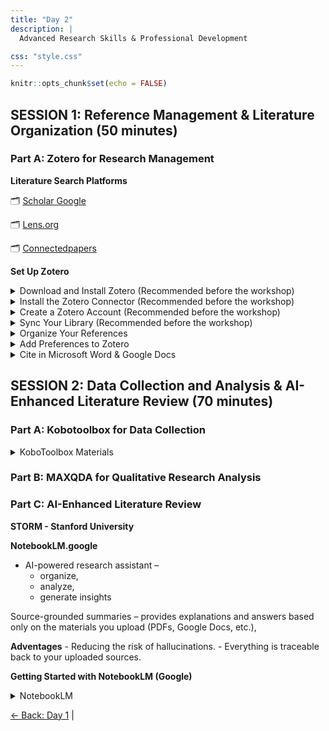```yaml
---
title: "Day 2"
description: |
  Advanced Research Skills & Professional Development

css: "style.css"
---
```



```r
knitr::opts_chunk$set(echo = FALSE)
```


## SESSION 1: Reference Management & Literature Organization (50 minutes)


### Part A: Zotero for Research Management



**Literature Search Platforms**

🗂 [Scholar Google](https://scholar.google.com/)

🗂️ [Lens.org](https://www.lens.org/lens/search/scholar/structured)

🗂 [Connectedpapers](https://www.connectedpapers.com/)

**Set Up Zotero**

<details class="collapsible">
<summary>Download and Install Zotero (Recommended before the workshop)</summary>

- Go to [Zotero.org/download](https://www.zotero.org/download/)
- Download Zotero Desktop (Windows, macOS, or Linux).
- Install the software on your computer [Video Instructions](https://www.youtube.com/watch?v=JG7Uq_JFDzE).

</details>


<details class="collapsible">
<summary>Install the Zotero Connector (Recommended before the workshop)</summary>


- [Download the Zotero Connector](https://chrome.google.com/webstore/detail/zotero-connector/ekhagklcjbdpajgpjgmbionohlpdbjgc) for your browser (Chrome, Firefox, Edge, or Safari).

*This lets you save references directly from websites, databases, and Google Scholar.*

</details>



<details class="collapsible">
<summary>Create a Zotero Account (Recommended before the workshop)</summary>


- Go to [Zotero.org](https://www.zotero.org/user/register/)
- Sign up for a free account (needed for syncing your library across devices).

</details>



<details class="collapsible">
<summary> Sync Your Library (Recommended before the workshop)</summary>

- Open the Zotero desktop app.
- Go to Edit → Preferences → Sync.
- Enter your Zotero account details and enable syncing.

</details>





<details class="collapsible">
<summary> Organize Your References </summary>

- Use Collections (folders) to group references by project or theme.

See instruction [video](https://www.youtube.com/watch?v=JG7Uq_JFDzE&t=362s)

</details>




<details class="collapsible">
<summary> Add Preferences to Zotero </summary>

- Using the Zotero Connector
- Manual Entry
- Add by Identifier

See instruction [video](https://www.youtube.com/watch?v=JG7Uq_JFDzE&t=168s)

</details>



<details class="collapsible">
<summary> Cite in Microsoft Word & Google Docs </summary>

- Zotero installs a plugin for Word and LibreOffice automatically.
- For Google Docs, the Connector adds a Zotero menu.
- This allows you to insert citations and generate bibliographies directly.

See instruction  [video](https://www.youtube.com/watch?v=JG7Uq_JFDzE&t=512s) for Microsoft Word

See instruction [video](https://www.youtube.com/watch?v=1R9vEvC7xXk) for Google Docs 

</details>


## SESSION 2: Data Collection and Analysis & AI-Enhanced Literature Review (70 minutes)

### Part A: Kobotoolbox for Data Collection

<details class="collapsible">
<summary> KoboToolbox Materials </summary>

KoboToolbox is a software platform used to collect, analyze, and manage data for surveys, monitoring, evaluation, and research.

![](https://aikyamfellows.org/content/images/size/w1200/format/webp/2024/10/kobo-2.png){ width=80% }

7-steps for designing mobile data collection 👉 [Video](https://www.youtube.com/watch?v=goDUaHEkrB4) instructions. 

</details>



### Part B: MAXQDA for Qualitative Research Analysis


### Part C: AI-Enhanced Literature Review

**STORM - Stanford University**


**NotebookLM.google** 

- AI-powered research assistant – 
  - organize, 
  - analyze,  
  - generate insights

Source-grounded summaries – provides explanations and answers based only on the materials you upload (PDFs, Google Docs, etc.), 

**Adventages**
- Reducing the risk of hallucinations.
- Everything is traceable back to your uploaded sources.


**Getting Started with NotebookLM (Google)**

<details class="collapsible">
<summary> NotebookLM </summary>
- Sign In 
  - Go to notebooklm.google
  - Sign in with your Google account (Gmail)
- Create a New Notebook
  - Click “New Notebook”
  - Give your notebook a name (e.g., Research Project, Thesis Review)
- Upload Sources
  - Add Google Docs, PDFs, or web-page
  - NotebookLM will build an AI model grounded only in your sources
- Ask Questions
  - Use the chat box to ask questions.
  - Example: “Summarize Chapter 2 in 5 bullet points” or “Compare methods A and B”
- Generate Insights
  - Get summaries, outlines, or concept maps
- NotebookLM Audios Overviews
  - AI-Generated Summary Audios

</details>

[← Back: Day 1](https://jopscipworkshop.netlify.app/august25) | 
